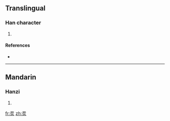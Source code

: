 ==Translingual==

===Han character===
{{Han char|rn=86|rad=火|as=06|sn=10|four=1180<sub>9</sub>|canj=一十火 (MJF), 一廿火 (MTF)}}

# {{defn|Han|sort=火06}}

====References====
* {{Han ref|kx=0669.250|dkj=18996|hdz=32198.120|uh=70CE|ud=28878|bh=D27B|bd=53883}}

----

==Mandarin==

===Hanzi===
{{cmn-hanzi|pin=[[yín]] ([[yin2]])|wg=yin<sup>2</sup>}}

# {{defn|Mandarin|sort=火06}}

[[fr:烎]]
[[zh:烎]]